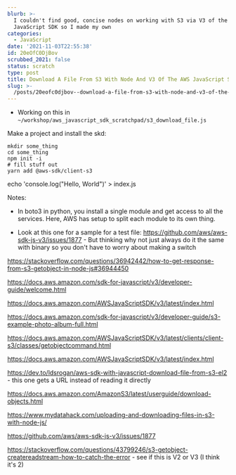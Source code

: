 ```yaml
---
blurb: >-
  I couldn't find good, concise nodes on working with S3 via V3 of the AWS
  JavaScript SDK so I made my own
categories:
  - JavaScript
date: '2021-11-03T22:55:38'
id: 20eOfC0DjBov
scrubbed_2021: false
status: scratch
type: post
title: Download A File From S3 With Node And V3 Of The AWS JavaScript SDK
slug: >-
  /posts/20eofc0djbov--download-a-file-from-s3-with-node-and-v3-of-the-aws-javascript-sdk
---
```


- Working on this in `~/workshop/aws_javascript_sdk_scratchpad/s3_download_file.js`



Make a project and install the skd:

```
mkdir some_thing
cd some_thing
npm init -i
# fill stuff out
yarn add @aws-sdk/client-s3
```



echo 'console.log("Hello, World")' > index.js

Notes:

- In boto3 in python, you install a single module and get access to all the services. Here, AWS has setup to split each module to its own thing. 



- Look at this one for a sample for a test file: https://github.com/aws/aws-sdk-js-v3/issues/1877 - But thinking why not just always do it the same with binary so you don't have to worry about making a switch

https://stackoverflow.com/questions/36942442/how-to-get-response-from-s3-getobject-in-node-js#36944450

https://docs.aws.amazon.com/sdk-for-javascript/v3/developer-guide/welcome.html

https://docs.aws.amazon.com/AWSJavaScriptSDK/v3/latest/index.html

https://docs.aws.amazon.com/sdk-for-javascript/v3/developer-guide/s3-example-photo-album-full.html

https://docs.aws.amazon.com/AWSJavaScriptSDK/v3/latest/clients/client-s3/classes/getobjectcommand.html

https://docs.aws.amazon.com/AWSJavaScriptSDK/v3/latest/index.html

https://dev.to/ldsrogan/aws-sdk-with-javascript-download-file-from-s3-el2 - this one gets a URL instead of reading it directly

https://docs.aws.amazon.com/AmazonS3/latest/userguide/download-objects.html

https://www.mydatahack.com/uploading-and-downloading-files-in-s3-with-node-js/

https://github.com/aws/aws-sdk-js-v3/issues/1877

https://stackoverflow.com/questions/43799246/s3-getobject-createreadstream-how-to-catch-the-error - see if this is V2 or V3 (I think it's 2)
